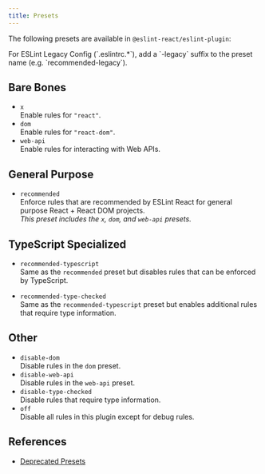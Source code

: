 ```yaml
---
title: Presets
---
```


The following presets are available in `@eslint-react/eslint-plugin`:

<Callout type="info">
  For ESLint Legacy Config (`.eslintrc.*`), add a `-legacy` suffix to the preset name (e.g. `recommended-legacy`).
</Callout>

## Bare Bones

- `x`\
  Enable rules for `"react"`.
- `dom`\
  Enable rules for `"react-dom"`.
- `web-api`\
  Enable rules for interacting with Web APIs.

## General Purpose

- `recommended`\
  Enforce rules that are recommended by ESLint React for general purpose React + React DOM projects.\
  _This preset includes the `x`, `dom`, and `web-api` presets._

## TypeScript Specialized

- `recommended-typescript`\
  Same as the `recommended` preset but disables rules that can be enforced by TypeScript.

- `recommended-type-checked`\
  Same as the `recommended-typescript` preset but enables additional rules that require type information.

## Other

- `disable-dom`\
  Disable rules in the `dom` preset.
- `disable-web-api`\
  Disable rules in the `web-api` preset.
- `disable-type-checked`\
  Disable rules that require type information.
- `off`\
  Disable all rules in this plugin except for debug rules.

## References

- [Deprecated Presets](/docs/deprecated#presets)
